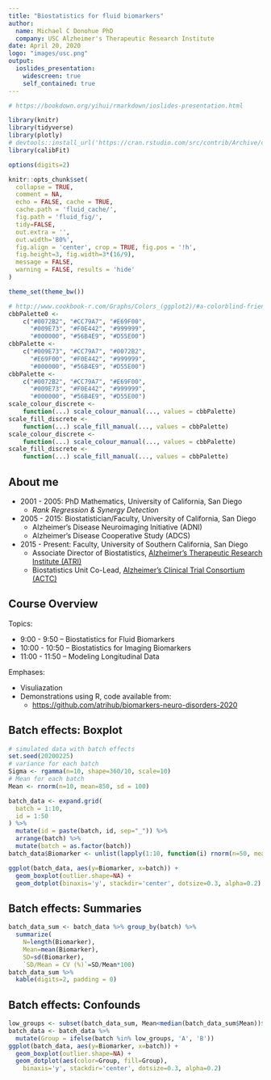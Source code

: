 ```yaml
---
title: "Biostatistics for fluid biomarkers"
author: 
  name: Michael C Donohue PhD
  company: USC Alzheimer's Therapeutic Research Institute
date: April 20, 2020
logo: "images/usc.png"
output:
  ioslides_presentation:
    widescreen: true
    self_contained: true
---
```


```r
# https://bookdown.org/yihui/rmarkdown/ioslides-presentation.html

library(knitr)
library(tidyverse)
library(plotly)
# devtools::install_url('https://cran.rstudio.com/src/contrib/Archive/calibFit/calibFit_2.1.0.tar.gz')
library(calibFit)

options(digits=2)

knitr::opts_chunk$set(
  collapse = TRUE,
  comment = NA,
  echo = FALSE, cache = TRUE, 
  cache.path = 'fluid_cache/',
  fig.path = 'fluid_fig/',
  tidy=FALSE,
  out.extra = '',
  out.width='80%',
  fig.align = 'center', crop = TRUE, fig.pos = '!h', 
  fig.height=3, fig.width=3*(16/9),
  message = FALSE, 
  warning = FALSE, results = 'hide'
)

theme_set(theme_bw())

# http://www.cookbook-r.com/Graphs/Colors_(ggplot2)/#a-colorblind-friendly-palette
cbbPalette0 <-
    c("#0072B2", "#CC79A7", "#E69F00",
      "#009E73", "#F0E442", "#999999",
      "#000000", "#56B4E9", "#D55E00")
cbbPalette <-
    c("#009E73", "#CC79A7", "#0072B2",
      "#E69F00", "#F0E442", "#999999",
      "#000000", "#56B4E9", "#D55E00")
cbbPalette <-
    c("#0072B2", "#CC79A7", "#E69F00",
      "#009E73", "#F0E442", "#999999",
      "#000000", "#56B4E9", "#D55E00")
scale_colour_discrete <-
    function(...) scale_colour_manual(..., values = cbbPalette)
scale_fill_discrete <-
    function(...) scale_fill_manual(..., values = cbbPalette)
scale_colour_discrete <-
    function(...) scale_colour_manual(..., values = cbbPalette)
scale_fill_discrete <-
    function(...) scale_fill_manual(..., values = cbbPalette)
```

## About me

* 2001 - 2005: PhD Mathematics, University of California, San Diego
  - *Rank Regression & Synergy Detection*
* 2005 - 2015: Biostatistician/Faculty, University of California, San Diego
  - Alzheimer's Disease Neuroimaging Initiative (ADNI)
  - Alzheimer's Disease Cooperative Study (ADCS)
* 2015 - Present: Faculty, University of Southern California, San Diego
  - Associate Director of Biostatistics, [Alzheimer's Therapeutic Research Institute (ATRI)](https://keck.usc.edu/atri/)
  - Biostatistics Unit Co-Lead, [Alzheimer's Clinical Trial Consortium (ACTC)](https://www.actcinfo.org/)

## Course Overview

Topics:

* 9:00 - 9:50 -- Biostatistics for Fluid Biomarkers
* 10:00 - 10:50 -- Biostatistics for Imaging Biomarkers
* 11:00 - 11:50 -- Modeling Longitudinal Data

Emphases:

* Visuliazation 
* Demonstrations using R, code available from:
  - [https://github.com/atrihub/biomarkers-neuro-disorders-2020](https://github.com/atrihub/biomarkers-neuro-disorders-2020)


## Batch effects: Boxplot

```r
# simulated data with batch effects
set.seed(20200225)
# variance for each batch
Sigma <- rgamma(n=10, shape=360/10, scale=10)
# Mean for each batch
Mean <- rnorm(n=10, mean=850, sd = 100)

batch_data <- expand.grid(
  batch = 1:10,
  id = 1:50
) %>%
  mutate(id = paste(batch, id, sep="_")) %>%
  arrange(batch) %>%
  mutate(batch = as.factor(batch))
batch_data$Biomarker <- unlist(lapply(1:10, function(i) rnorm(n=50, mean=Mean[i], sd=Sigma[i])))
```

```r
ggplot(batch_data, aes(y=Biomarker, x=batch)) +
  geom_boxplot(outlier.shape=NA) +
  geom_dotplot(binaxis='y', stackdir='center', dotsize=0.3, alpha=0.2)
```

## Batch effects: Summaries {.smaller}

```r
batch_data_sum <- batch_data %>% group_by(batch) %>%
  summarize(
    N=length(Biomarker),
    Mean=mean(Biomarker), 
    SD=sd(Biomarker),
    `SD/Mean = CV (%)`=SD/Mean*100)
batch_data_sum %>%
  kable(digits=2, padding = 0)
```

## Batch effects: Confounds

```r
low_groups <- subset(batch_data_sum, Mean<median(batch_data_sum$Mean))$batch
batch_data <- batch_data %>%
  mutate(Group = ifelse(batch %in% low_groups, 'A', 'B'))
ggplot(batch_data, aes(y=Biomarker, x=batch)) +
  geom_boxplot(outlier.shape=NA) +
  geom_dotplot(aes(color=Group, fill=Group), 
    binaxis='y', stackdir='center', dotsize=0.3, alpha=0.2)
```
